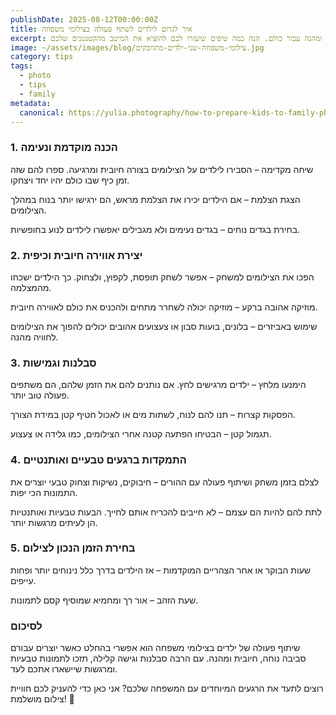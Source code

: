 ```yaml
---
publishDate: 2025-08-12T00:00:00Z
title: איך לגרום לילדים לשתף פעולה בצילומי משפחה
excerpt: צילומי משפחה עם ילדים יכולים להיות מאתגרים, אך עם הכנה נכונה וגישה נכונה, אפשר להפוך את החוויה לכיפית ומהנה עבור כולם. הנה כמה טיפים שיעזרו לכם להוציא את המיטב מהקטנטנים שלכם
image: ~/assets/images/blog/צילומי-משפחה-שני-ילדים-מתחבקים.jpg
category: tips
tags:
  - photo
  - tips
  - family
metadata:
  canonical: https://yulia.photography/how-to-prepare-kids-to-family-photoshot
---
```


### 1. הכנה מוקדמת ונעימה

שיחה מקדימה – הסבירו לילדים על הצילומים בצורה חיובית ומרגיעה. ספרו להם שזה זמן כיף שבו כולם יהיו יחד ויצחקו.

הצגת הצלמת – אם הילדים יכירו את הצלמת מראש, הם ירגישו יותר בנוח במהלך הצילומים.

בחירת בגדים נוחים – בגדים נעימים ולא מגבילים יאפשרו לילדים לנוע בחופשיות.

### 2. יצירת אווירה חיובית וכיפית

הפכו את הצילומים למשחק – אפשר לשחק תופסת, לקפוץ, ולצחוק. כך הילדים ישכחו מהמצלמה.

מוזיקה אהובה ברקע – מוזיקה יכולה לשחרר מתחים ולהכניס את כולם לאווירה חיובית.

שימוש באביזרים – בלונים, בועות סבון או צעצועים אהובים יכולים להפוך את הצילומים לחוויה מהנה.

### 3. סבלנות וגמישות

הימנעו מלחץ – ילדים מרגישים לחץ. אם נותנים להם את הזמן שלהם, הם משתפים פעולה טוב יותר.

הפסקות קצרות – תנו להם לנוח, לשתות מים או לאכול חטיף קטן במידת הצורך.

תגמול קטן – הבטיחו הפתעה קטנה אחרי הצילומים, כמו גלידה או צעצוע.

### 4. התמקדות ברגעים טבעיים ואותנטיים

לצלם בזמן משחק ושיתוף פעולה עם ההורים – חיבוקים, נשיקות וצחוק טבעי יוצרים את התמונות הכי יפות.

לתת להם להיות הם עצמם – לא חייבים להכריח אותם לחייך. הבעות טבעיות ואותנטיות הן לעיתים מרגשות יותר.

### 5. בחירת הזמן הנכון לצילום

שעות הבוקר או אחר הצהריים המוקדמות – אז הילדים בדרך כלל נינוחים יותר ופחות עייפים.

שעת הזהב – אור רך ומחמיא שמוסיף קסם לתמונות.

### לסיכום

שיתוף פעולה של ילדים בצילומי משפחה הוא אפשרי בהחלט כאשר יוצרים עבורם סביבה נוחה, חיובית ומהנה. עם הרבה סבלנות וגישה קלילה, תזכו לתמונות טבעיות ומרגשות שיישארו אתכם לעד.

רוצים לתעד את הרגעים המיוחדים עם המשפחה שלכם? אני כאן כדי להעניק לכם חוויית צילום מושלמת! 📸 